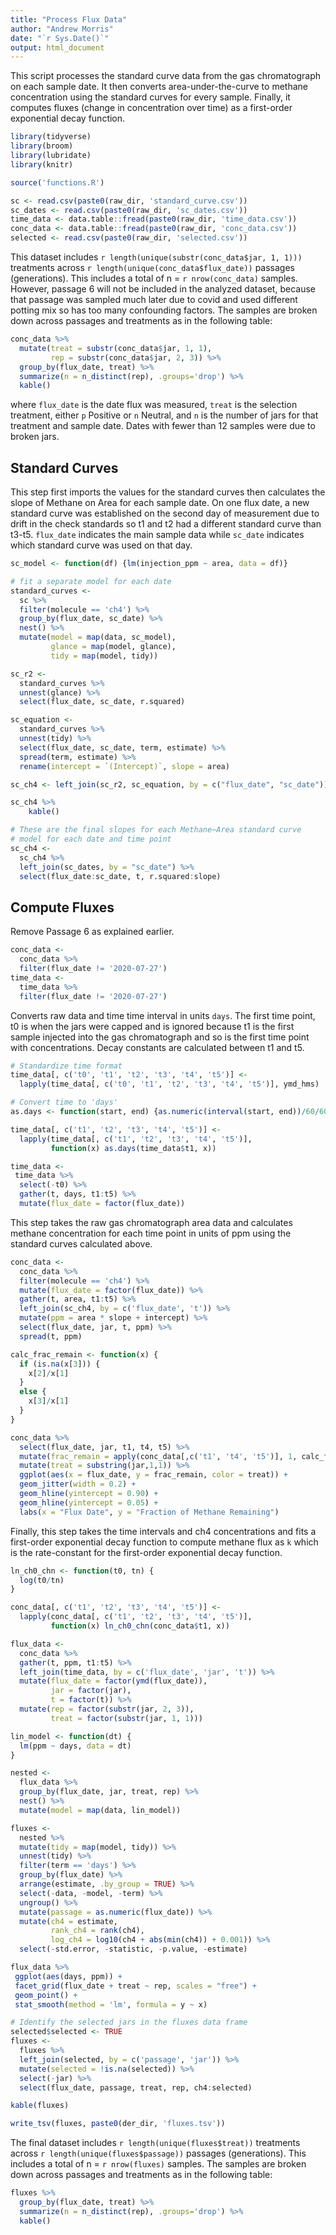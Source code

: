 ```yaml
---
title: "Process Flux Data"
author: "Andrew Morris"
date: "`r Sys.Date()`"
output: html_document
---
```


This script processes the standard curve data from the gas chromatograph on
each sample date. It then converts area-under-the-curve to methane
concentration using the standard curves for every sample. Finally, it
computes fluxes (change in concentration over time) as a first-order
exponential decay function.

```r
library(tidyverse)
library(broom)
library(lubridate)
library(knitr)
```

```r
source('functions.R')
```


```r
sc <- read.csv(paste0(raw_dir, 'standard_curve.csv'))
sc_dates <- read.csv(paste0(raw_dir, 'sc_dates.csv'))
time_data <- data.table::fread(paste0(raw_dir, 'time_data.csv'))
conc_data <- data.table::fread(paste0(raw_dir, 'conc_data.csv'))
selected <- read.csv(paste0(raw_dir, 'selected.csv'))
```

This dataset includes `r length(unique(substr(conc_data$jar, 1, 1)))` treatments across `r length(unique(conc_data$flux_date))` passages (generations). This includes a total of n = `r nrow(conc_data)` samples. However, passage 6 will not be included in the analyzed dataset, because that passage was sampled much later due to covid and used different potting mix so has too many confounding factors. The samples are broken down across passages and treatments as in the following table:


```r
conc_data %>% 
  mutate(treat = substr(conc_data$jar, 1, 1),
         rep = substr(conc_data$jar, 2, 3)) %>% 
  group_by(flux_date, treat) %>% 
  summarize(n = n_distinct(rep), .groups='drop') %>% 
  kable()
```

where `flux_date` is the date flux was measured, `treat` is the selection
treatment, either `p` Positive or `n` Neutral, and `n` is the number of jars
for that treatment and sample date. Dates with fewer than 12 samples were due
to broken jars.

## Standard Curves

This step first imports the values for the standard curves then calculates the slope of Methane on Area for each sample date. On one flux date, a new standard curve was established on the second day of measurement due to drift in the check standards so t1 and t2 had a different standard curve than t3-t5. `flux_date` indicates the main sample data while `sc_date` indicates which standard curve was used on that day.

```r
sc_model <- function(df) {lm(injection_ppm ~ area, data = df)}

# fit a separate model for each date
standard_curves <- 
  sc %>% 
  filter(molecule == 'ch4') %>% 
  group_by(flux_date, sc_date) %>% 
  nest() %>% 
  mutate(model = map(data, sc_model),
         glance = map(model, glance),
         tidy = map(model, tidy)) 

sc_r2 <- 
  standard_curves %>% 
  unnest(glance) %>% 
  select(flux_date, sc_date, r.squared)

sc_equation <- 
  standard_curves %>% 
  unnest(tidy) %>%
  select(flux_date, sc_date, term, estimate) %>% 
  spread(term, estimate) %>% 
  rename(intercept = `(Intercept)`, slope = area)

sc_ch4 <- left_join(sc_r2, sc_equation, by = c("flux_date", "sc_date"))

sc_ch4 %>% 
	kable()

# These are the final slopes for each Methane~Area standard curve 
# model for each date and time point
sc_ch4 <- 
  sc_ch4 %>% 
  left_join(sc_dates, by = "sc_date") %>% 
  select(flux_date:sc_date, t, r.squared:slope)

```

## Compute Fluxes

Remove Passage 6 as explained earlier.

```r
conc_data <- 
  conc_data %>% 
  filter(flux_date != '2020-07-27')
time_data <- 
  time_data %>% 
  filter(flux_date != '2020-07-27')

```

Converts raw data and time time interval in units `days`. The first time point, t0 is when the jars were capped and is ignored because t1 is the first sample injected into the gas chromatograph and so is the first time point with concentrations. Decay constants are calculated between t1 and t5.

```r
# Standardize time format
time_data[, c('t0', 't1', 't2', 't3', 't4', 't5')] <- 
  lapply(time_data[, c('t0', 't1', 't2', 't3', 't4', 't5')], ymd_hms)

# Convert time to 'days'
as.days <- function(start, end) {as.numeric(interval(start, end))/60/60/24}

time_data[, c('t1', 't2', 't3', 't4', 't5')] <- 
  lapply(time_data[, c('t1', 't2', 't3', 't4', 't5')],
         function(x) as.days(time_data$t1, x))

time_data <- 
 time_data %>% 
  select(-t0) %>% 
  gather(t, days, t1:t5) %>% 
  mutate(flux_date = factor(flux_date))

```

This step takes the raw gas chromatograph area data and calculates methane concentration for each time point in units of ppm using the standard curves calculated above.

```r
conc_data <- 
  conc_data %>% 
  filter(molecule == 'ch4') %>% 
  mutate(flux_date = factor(flux_date)) %>% 
  gather(t, area, t1:t5) %>% 
  left_join(sc_ch4, by = c('flux_date', 't')) %>% 
  mutate(ppm = area * slope + intercept) %>% 
  select(flux_date, jar, t, ppm) %>% 
  spread(t, ppm)
```

```r

calc_frac_remain <- function(x) {
  if (is.na(x[3])) {
    x[2]/x[1]
  }
  else {
    x[3]/x[1]
  }
}

conc_data %>% 
  select(flux_date, jar, t1, t4, t5) %>% 
  mutate(frac_remain = apply(conc_data[,c('t1', 't4', 't5')], 1, calc_frac_remain)) %>% 
  mutate(treat = substring(jar,1,1)) %>% 
  ggplot(aes(x = flux_date, y = frac_remain, color = treat)) +
  geom_jitter(width = 0.2) +
  geom_hline(yintercept = 0.90) +
  geom_hline(yintercept = 0.05) +
  labs(x = "Flux Date", y = "Fraction of Methane Remaining")

```

Finally, this step takes the time intervals and ch4 concentrations and fits a first-order exponential decay function to compute methane flux as `k` which is the rate-constant for the first-order exponential decay function.

```r
ln_ch0_chn <- function(t0, tn) {
  log(t0/tn)
}

conc_data[, c('t1', 't2', 't3', 't4', 't5')] <- 
  lapply(conc_data[, c('t1', 't2', 't3', 't4', 't5')],
         function(x) ln_ch0_chn(conc_data$t1, x))

flux_data <-
  conc_data %>% 
  gather(t, ppm, t1:t5) %>% 
  left_join(time_data, by = c('flux_date', 'jar', 't')) %>% 
  mutate(flux_date = factor(ymd(flux_date)), 
         jar = factor(jar),
         t = factor(t)) %>% 
  mutate(rep = factor(substr(jar, 2, 3)),
         treat = factor(substr(jar, 1, 1)))

lin_model <- function(dt) {
  lm(ppm ~ days, data = dt)
}

nested <- 
  flux_data %>% 
  group_by(flux_date, jar, treat, rep) %>% 
  nest() %>% 
  mutate(model = map(data, lin_model))

fluxes <-
  nested %>% 
  mutate(tidy = map(model, tidy)) %>% 
  unnest(tidy) %>% 
  filter(term == 'days') %>% 
  group_by(flux_date) %>% 
  arrange(estimate, .by_group = TRUE) %>% 
  select(-data, -model, -term) %>% 
  ungroup() %>% 
  mutate(passage = as.numeric(flux_date)) %>% 
  mutate(ch4 = estimate,
         rank_ch4 = rank(ch4),
         log_ch4 = log10(ch4 + abs(min(ch4)) + 0.001)) %>% 
  select(-std.error, -statistic, -p.value, -estimate)
```

```r
flux_data %>%
 ggplot(aes(days, ppm)) +
 facet_grid(flux_date + treat ~ rep, scales = "free") +
 geom_point() +
 stat_smooth(method = 'lm', formula = y ~ x)
```

```r

# Identify the selected jars in the fluxes data frame
selected$selected <- TRUE
fluxes <- 
  fluxes %>% 
  left_join(selected, by = c('passage', 'jar')) %>% 
  mutate(selected = !is.na(selected)) %>% 
  select(-jar) %>% 
  select(flux_date, passage, treat, rep, ch4:selected)
```

```r
kable(fluxes)
```

```r
write_tsv(fluxes, paste0(der_dir, 'fluxes.tsv'))
```


The final dataset includes `r length(unique(fluxes$treat))` treatments across `r length(unique(fluxes$passage))` passages (generations). This includes a total of n = `r nrow(fluxes)` samples. The samples are broken down across passages and treatments as in the following table:


```r
fluxes %>% 
  group_by(flux_date, treat) %>% 
  summarize(n = n_distinct(rep), .groups='drop') %>% 
  kable()
```
